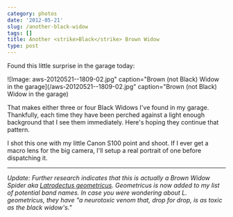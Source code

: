 ```yaml
---
category: photos
date: '2012-05-21'
slug: /another-black-widow
tags: []
title: Another <strike>Black</strike> Brown Widow
type: post
---
```



Found this little surprise in the garage today:

![Image: aws-20120521--1809-02.jpg" caption="Brown (not Black) Widow in the garage](/aws-20120521--1809-02.jpg" caption="Brown (not Black) Widow in the garage)

That makes either three or four Black Widows I've found in my garage. Thankfully, each time they have been perched against a light enough background that I see them immediately. Here's hoping they continue that pattern. 

I shot this one with my little Canon S100 point and shoot. If I ever get a macro lens for the big camera, I'll setup a real portrait of one before dispatching it. 

---


*Update: Further research indicates that this is actually a Brown Widow Spider aka [Latrodectus geometricus][1]. Geometricus is now added to my list of potential band names. In case you were wondering about L. geometricus, they have "a neurotoxic venom that, drop for drop, is as toxic as the black widow's."*


[1]: http://en.wikipedia.org/wiki/Latrodectus_geometricus